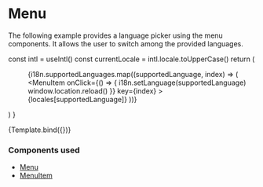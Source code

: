 
<Meta title="Examples/Menu" component={DesignSystemProvider} />

# Menu

The following example provides a language picker using the menu components. It allows the user to switch among the provided languages.

  const intl = useIntl()
  const currentLocale = intl.locale.toUpperCase()
  return (
    <DesignSystemProvider theme={useTheme()}>
      <IntlProvider locale="en" messages={enMessages}>
        <Menu menuButtonContent={currentLocale}>
          {i18n.supportedLanguages.map((supportedLanguage, index) => (
            <MenuItem
              onClick={() => {
                i18n.setLanguage(supportedLanguage)
                window.location.reload()
              }}
              key={index}
            >
              {locales[supportedLanguage]}
            </MenuItem>
          ))}
        </Menu>
      </IntlProvider>
    </DesignSystemProvider>
  )
}

<Canvas>
  <Story name="Default">{Template.bind({})}</Story>
</Canvas>

### Components used

- [Menu](/docs/components-menu-menu--default-story)
- [MenuItem](/docs/components-menu-menuitem--default-story)
